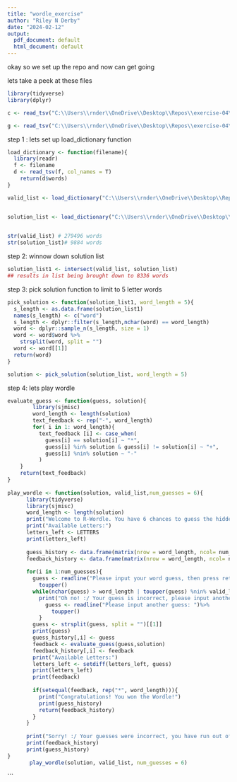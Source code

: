 ```yaml
---
title: "wordle_exercise"
author: "Riley N Derby"
date: "2024-02-12"
output:
  pdf_document: default
  html_document: default
---
```

okay so we set up the repo and now can get going 


lets take a peek at these files
```r
library(tidyverse)
library(dplyr)

c <- read_tsv("C:\\Users\\rnder\\OneDrive\\Desktop\\Repos\\exercise-04\\collins-scrabble-words-2019.txt")

g <- read_tsv("C:\\Users\\rnder\\OneDrive\\Desktop\\Repos\\exercise-04\\google-10000-english-usa-no-swears.txt")
```


step 1 : lets set up load_dictionary function
```r
load_dictionary <- function(filename){
  library(readr)
  f <- filename
  d <- read_tsv(f, col_names = T)
    return(d$words)
}

valid_list <- load_dictionary("C:\\Users\\rnder\\OneDrive\\Desktop\\Repos\\exercise-04\\collins-scrabble-words-2019.txt")


solution_list <- load_dictionary("C:\\Users\\rnder\\OneDrive\\Desktop\\Repos\\exercise-04\\google-10000-english-usa-no-swears.txt")
  

str(valid_list) # 279496 words
str(solution_list)# 9884 words
```


step 2: winnow down solution list
```r
solution_list1 <- intersect(valid_list, solution_list)
## results in list being brought down to 8336 words
```


step 3: pick solution function to limit to 5 letter words
```r

pick_solution <- function(solution_list1, word_length = 5){
  s_length <- as.data.frame(solution_list1)
  names(s_length) <- c("word")
  s_length <- dplyr::filter(s_length,nchar(word) == word_length)
  word <- dplyr::sample_n(s_length, size = 1)
  word <- word$word %>%
    strsplit(word, split = "")
  word <- word[[1]]
  return(word)
}

solution <- pick_solution(solution_list, word_length = 5)
```

step 4: lets play wordle
```r
evaluate_guess <- function(guess, solution){
        library(sjmisc)
        word_length <- length(solution)
        text_feedback <- rep("-", word_length)
        for( i in 1: word_length){
          text_feedback [i] <- case_when(
            guess[i] == solution[i] ~ "*",
            guess[i] %in% solution & guess[i] != solution[i] ~ "+",
            guess[i] %nin% solution ~ "-"
          )
    }
    return(text_feedback)
}
          
play_wordle <- function(solution, valid_list,num_guesses = 6){
      library(tidyverse)
      library(sjmisc)
      word_length <- length(solution)
      print("Welcome to R-Wordle. You have 6 chances to guess the hidden 5 letter word. Good luck!")
      print("Available Letters:")
      letters_left <- LETTERS
      print(letters_left)
      
      guess_history <- data.frame(matrix(nrow = word_length, ncol= num_guesses))
      feedback_history <- data.frame(matrix(nrow = word_length, ncol= num_guesses))
      
      for(i in 1:num_guesses){
        guess <- readline("Please input your word guess, then press return/enter to submit your guess: ")%>%
          toupper()
        while(nchar(guess) > word_length | toupper(guess) %nin% valid_list){
          print("Oh no! :/ Your guess is incorrect, please input another guess.")
            guess <- readline("Please input another guess: ")%>%
              toupper()
          }
        guess <- strsplit(guess, split = "")[[1]]
        print(guess) 
        guess_history[,i] <- guess
        feedback <- evaluate_guess(guess,solution)
        feedback_history[,i] <- feedback
        print("Available Letters:")
        letters_left <- setdiff(letters_left, guess)
        print(letters_left)
        print(feedback)
        
        if(setequal(feedback, rep("*", word_length))){
          print("Congratulations! You won the Wordle!")
          print(guess_history)
          return(feedback_history)
        }
      }
      
      print("Sorry! :/ Your guesses were incorrect, you have run out of chances.")
      print(feedback_history)
      print(guess_history)
}
       play_wordle(solution, valid_list, num_guesses = 6)
```
```


